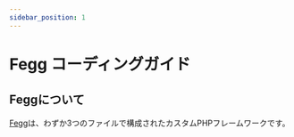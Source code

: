 ```yaml
---
sidebar_position: 1
---
```


# Fegg コーディングガイド

## Feggについて

[Fegg](https://github.com/genies-inc/Fegg)は、わずか3つのファイルで構成されたカスタムPHPフレームワークです。
